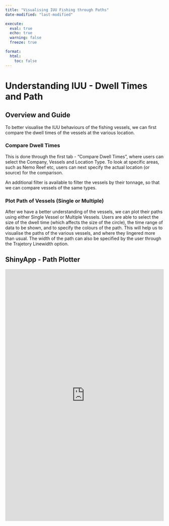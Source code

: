 ```yaml
---
title: "Visualising IUU Fishing through Paths"
date-modified: "last-modified" 

execute:   
  eval: true   
  echo: true   
  warning: false   
  freeze: true 

format:
  html:
    toc: false
---
```


# Understanding IUU - Dwell Times and Path

## Overview and Guide

To better visualise the IUU behaviours of the fishing vessels, we can first compare the dwell times of the vessels at the various location.

### Compare Dwell Times

This is done through the first tab - "Compare Dwell Times", where users can select the Company, Vessels and Location Type. To look at specific areas, such as Nemo Reef etc, users can next specify the actual location (or source) for the comparison.

An additional filter is available to filter the vessels by their tonnage, so that we can compare vessels of the same types.

### Plot Path of Vessels (Single or Multiple)

After we have a better understanding of the vessels, we can plot their paths using either Single Vessel or Multiple Vessels. Users are able to select the size of the dwell time (which affects the size of the circle), the time range of data to be shown, and to specify the colours of the path. This will help us to visualise the paths of the various vessels, and where they lingered more than usual. The width of the path can also be specified by the user through the Trajetory Linewidth option.

## ShinyApp - Path Plotter

<iframe src="https://zjjgithub.shinyapps.io/PathPlotter/" width="100%" height="800px" frameborder="0">

</iframe>
